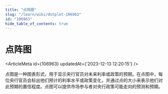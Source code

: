```yaml
---
title: "点阵图"
slug: "/learn/wiki/dotplot-106963"
id: "106963"
hide_table_of_contents: true
---
```



# 点阵图

<ArticleMeta id={106963} updatedAt={'2023-12-13 12:20:15'} />
<div className='border-solid border-b border-t-0 my-4 border-[var(--ifm-color-gray-300)]' />

点图是一种图表形式，用于显示央行官员对未来利率或政策的预期。在点图中，每位央行官员会标出他们预计的利率水平或政策变化，并通过点的大小来表示他们对此预期的置信程度。点图可以提供市场参与者对央行政策可能走向的预测和预期。
